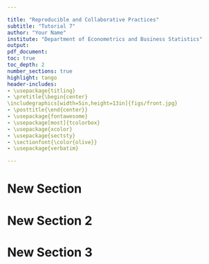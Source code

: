 ```yaml
---

title: "Reproducible and Collaborative Practices"
subtitle: "Tutorial 7"
author: "Your Name"
institute: "Department of Econometrics and Business Statistics"
output:
pdf_document:
toc: true
toc_depth: 2
number_sections: true
highlight: tango
header-includes:
- \usepackage{titling}
- \pretitle{\begin{center}
\includegraphics[width=5in,height=13in]{figs/front.jpg}
- \posttitle{\end{center}}
- \usepackage{fontawesome}
- \usepackage[most]{tcolorbox}
- \usepackage{xcolor}
- \usepackage{sectsty}
- \sectionfont{\color{olive}}
- \usepackage{verbatim}

---
```


# New Section

# New Section 2
\begin{itemize} \item ... \end{itemize}
# New Section 3